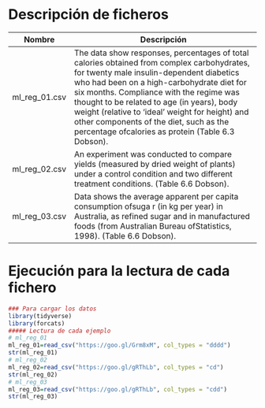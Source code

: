 # Descripción de ficheros

Nombre             | Descripción
-------------------|------------------------------------------------------------
ml_reg_01.csv       |   The data show responses, percentages of total calories obtained from complex carbohydrates, for twenty male insulin-dependent diabetics who had been on a high-carbohydrate diet for six months. Compliance with the regime was thought to be related to age (in years), body weight (relative to ‘ideal’ weight for height) and other components of the diet, such as the percentage ofcalories as protein (Table 6.3 Dobson).
ml_reg_02.csv       |   An experiment was conducted to compare yields (measured by dried weight of plants) under a control condition and two different treatment conditions. (Table 6.6 Dobson).
ml_reg_03.csv       |   Data shows the average apparent per capita consumption ofsuga r (in kg per year) in Australia, as refined sugar and in manufactured foods (from Australian Bureau ofStatistics, 1998). (Table 6.6 Dobson).

# Ejecución para la lectura de cada fichero

```r
### Para cargar los datos
library(tidyverse)
library(forcats)
##### Lectura de cada ejemplo
# ml_reg_01
ml_reg_01=read_csv("https://goo.gl/Grm8xM", col_types = "dddd")
str(ml_reg_01)
# ml_reg_02
ml_reg_02=read_csv("https://goo.gl/gRThLb", col_types = "cd")
str(ml_reg_02)
# ml_reg_03
ml_reg_03=read_csv("https://goo.gl/gRThLb", col_types = "cdd")
str(ml_reg_03)
```
